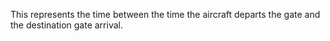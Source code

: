 {{Orphan|June 2006}} 
{{wikify}}
This represents the time between the time the aircraft departs the gate and the destination gate arrival.


{{Aviation-stub}}